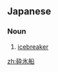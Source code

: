 ==Japanese==
{{ja-kanjitab|さい|ひょう|せん|yomi=o}}

===Noun===
{{ja-noun|さいひょうせん}}

# [[icebreaker]] {{gloss|ship designed to break through ice}}

[[zh:砕氷船]]
